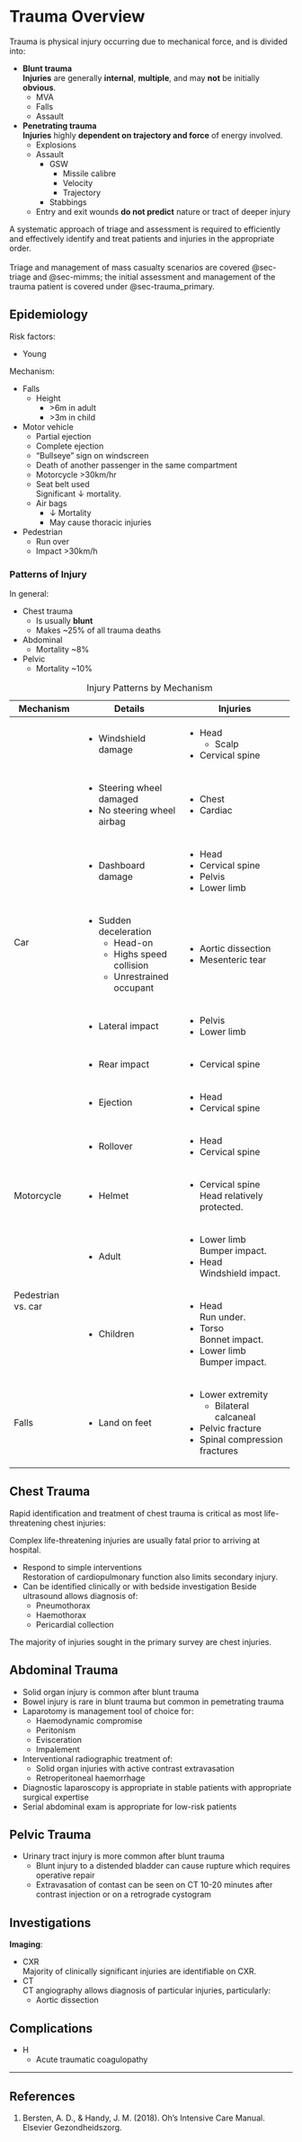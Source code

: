 # Trauma Overview

Trauma is physical injury occurring due to mechanical force, and is divided into:

* **Blunt trauma**\
**Injuries** are generally **internal**, **multiple**, and may **not** be initially **obvious**.
	* MVA
	* Falls
	* Assault
* **Penetrating trauma**\
**Injuries** highly **dependent on trajectory and force** of energy involved.
	* Explosions
	* Assault
		* GSW
			* Missile calibre
			* Velocity
			* Trajectory
		* Stabbings
	* Entry and exit wounds **do not predict** nature or tract of deeper injury

:::column-margin
A systematic approach of triage and assessment is required to efficiently and effectively identify and treat patients and injuries in the appropriate order.\
\
Triage and management of mass casualty scenarios are covered @sec-triage and @sec-mimms; the initial assessment and management of the trauma patient is covered under @sec-trauma_primary.
:::

## Epidemiology

Risk factors:

* Young


Mechanism:

* Falls
	* Height
		* \>6m in adult
		* \>3m in child
* Motor vehicle
	* Partial ejection
	* Complete ejection
	* "Bullseye" sign on windscreen
	* Death of another passenger in the same compartment
	* Motorcycle >30km/hr
	* Seat belt used\
	Significant ↓ mortality.
	* Air bags
		* ↓ Mortality
		* May cause thoracic injuries
* Pedestrian
	* Run over
	* Impact >30km/h


### Patterns of Injury

In general:

* Chest trauma
	* Is usually **blunt**
	* Makes ~25% of all trauma deaths
* Abdominal
	* Mortality ~8%
* Pelvic
	* Mortality ~10%


: Injury Patterns by Mechanism

+--------------------+-----------------------------+--------------------------------+
| Mechanism          | Details                     | Injuries                       |
+====================+=============================+================================+
| Car                | * Windshield damage         | * Head                         |
|                    |                             |     * Scalp                    |
|                    |                             | * Cervical spine               |
|                    +-----------------------------+--------------------------------+
|                    | * Steering wheel damaged    | * Chest                        |
|                    | * No steering wheel airbag  | * Cardiac                      |
|                    +-----------------------------+--------------------------------+
|                    | * Dashboard damage          | * Head                         |
|                    |                             | * Cervical spine               |
|                    |                             | * Pelvis                       |
|                    |                             | * Lower limb                   |
|                    +-----------------------------+--------------------------------+
|                    | * Sudden deceleration       | * Aortic dissection            |
|                    |     * Head-on               | * Mesenteric tear              |
|                    |     * Highs speed collision |                                |
|                    |     * Unrestrained occupant |                                |
|                    +-----------------------------+--------------------------------+
|                    | * Lateral impact            | * Pelvis                       |
|                    |                             | * Lower limb                   |
|                    +-----------------------------+--------------------------------+
|                    | * Rear impact               | * Cervical spine               |
|                    +-----------------------------+--------------------------------+
|                    | * Ejection                  | * Head                         |
|                    |                             | * Cervical spine               |
|                    +-----------------------------+--------------------------------+
|                    | * Rollover                  | * Head                         |
|                    |                             | * Cervical spine               |
+--------------------+-----------------------------+--------------------------------+
| Motorcycle         | * Helmet                    | * Cervical spine\              |
|                    |                             | Head relatively protected.     |
+--------------------+-----------------------------+--------------------------------+
| Pedestrian vs. car | * Adult                     | * Lower limb\                  |
|                    |                             | Bumper impact.                 |
|                    |                             | * Head\                        |
|                    |                             | Windshield impact.             |
|                    +-----------------------------+--------------------------------+
|                    | * Children                  | * Head\                        |
|                    |                             | Run under.                     |
|                    |                             | * Torso\                       |
|                    |                             | Bonnet impact.                 |
|                    |                             | * Lower limb\                  |
|                    |                             | Bumper impact.                 |
+--------------------+-----------------------------+--------------------------------+
| Falls              | * Land on feet              | * Lower extremity              |
|                    |                             |     * Bilateral calcaneal      |
|                    |                             | * Pelvic fracture              |
|                    |                             | * Spinal compression fractures |
+--------------------+-----------------------------+--------------------------------+


## Chest Trauma

Rapid identification and treatment of chest trauma is critical as most life-threatening chest injuries:

:::column-margin
Complex life-threatening injuries are usually fatal prior to arriving at hospital.
:::

* Respond to simple interventions\
Restoration of cardiopulmonary function also limits secondary injury.
* Can be identified clinically or with bedside investigation
Beside ultrasound allows diagnosis of:
	* Pneumothorax
	* Haemothorax
	* Pericardial collection

:::column-margin
The majority of injuries sought in the primary survey are chest injuries.
:::

## Abdominal Trauma

* Solid organ injury is common after blunt trauma
* Bowel injury is rare in blunt trauma but common in pemetrating trauma
* Laparotomy is management tool of choice for:
	* Haemodynamic compromise
	* Peritonism
	* Evisceration
	* Impalement
* Interventional radiographic treatment of:
	* Solid organ injuries with active contrast extravasation
	* Retroperitoneal haemorrhage
* Diagnostic laparoscopy is appropriate in stable patients with appropriate surgical expertise
* Serial abdominal exam is appropriate for low-risk patients

## Pelvic Trauma

* Urinary tract injury is more common after blunt trauma
	* Blunt injury to a distended bladder can cause rupture which requires operative repair
	* Extravasation of contast can be seen on CT 10-20 minutes after contrast injection or on a retrograde cystogram

## Investigations

**Imaging**:

* CXR\
Majority of clinically significant injuries are identifiable on CXR.
* CT\
CT angiography allows diagnosis of particular injuries, particularly:
	* Aortic dissection


## Complications

* H
	* Acute traumatic coagulopathy

---

## References

1. Bersten, A. D., & Handy, J. M. (2018). Oh’s Intensive Care Manual. Elsevier Gezondheidszorg.